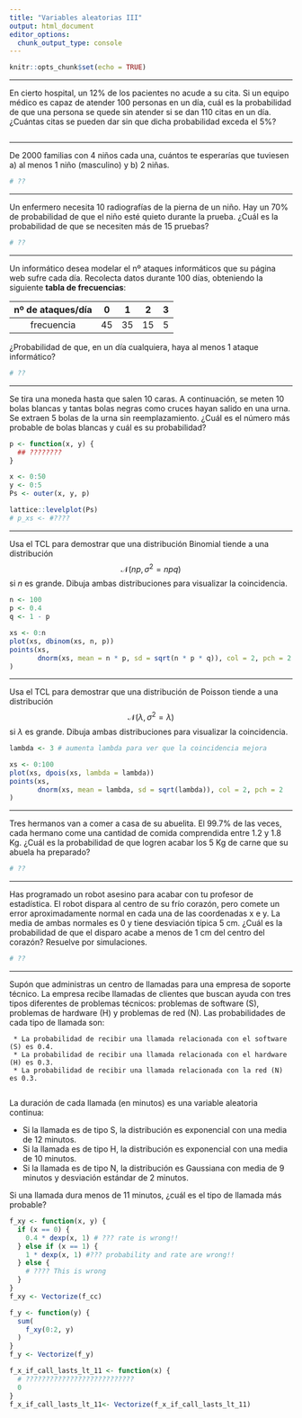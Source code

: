 ```yaml
---
title: "Variables aleatorias III"
output: html_document
editor_options: 
  chunk_output_type: console
---
```


```r
knitr::opts_chunk$set(echo = TRUE)
```

----

En cierto hospital, un 12\% de los pacientes no acude a su cita. Si un equipo 
médico es capaz de atender 100 personas en un día, cuál es la probabilidad 
de que una persona se quede sin atender si se dan 110 citas en un día. ¿Cuántas
citas se pueden dar sin que dicha probabilidad exceda el 5\%?

```r

```



----

De 2000 familias con 4 niños cada una, cuántos te esperarías que tuviesen
a) al menos 1 niño (masculino) y b) 2 niñas. 

```r
# ??
```


----

Un enfermero necesita 10 radiografías de la pierna de un niño. Hay un 70\% de 
probabilidad de que el niño esté quieto durante la prueba. ¿Cuál es la probabilidad
de que se necesiten más de 15 pruebas?

```r
# ??
```

----

Un informático desea modelar el nº ataques informáticos que su página web
sufre cada día. Recolecta datos durante 100 días, obteniendo la siguiente
**tabla de frecuencias**:

|nº de ataques/día   | 0    | 1    | 2   | 3    |
|:------------------:|:----:|:----:|:---:|:----:|
|frecuencia          | 45   | 35   |15   | 5    |

¿Probabilidad de que, en un día cualquiera, haya al menos 1 ataque informático?

```r
# ??
```


----

Se tira una moneda hasta que salen 10 caras. A continuación, se meten 10 bolas
blancas y tantas bolas negras como cruces hayan salido en una urna. Se extraen
5 bolas de la urna sin reemplazamiento. ¿Cuál es el número más probable de
bolas blancas y cuál es su probabilidad?

```r
p <- function(x, y) {
  ## ????????
}

x <- 0:50
y <- 0:5
Ps <- outer(x, y, p)

lattice::levelplot(Ps)
# p_xs <- #???? 
```

----

Usa el TCL para demostrar que una distribución Binomial tiende a una distribución
$$\mathcal{N}(np, \sigma^2=npq)$$ si $n$ es grande. Dibuja ambas distribuciones
para visualizar la coincidencia.

```r
n <- 100
p <- 0.4
q <- 1 - p

xs <- 0:n
plot(xs, dbinom(xs, n, p))
points(xs, 
       dnorm(xs, mean = n * p, sd = sqrt(n * p * q)), col = 2, pch = 2
)
```

----

Usa el TCL para demostrar que una distribución de Poisson tiende a una distribución
$$\mathcal{N}(\lambda, \sigma^2=\lambda)$$ si $\lambda$ es grande. Dibuja ambas 
distribuciones para visualizar la coincidencia.

```r
lambda <- 3 # aumenta lambda para ver que la coincidencia mejora

xs <- 0:100
plot(xs, dpois(xs, lambda = lambda))
points(xs, 
       dnorm(xs, mean = lambda, sd = sqrt(lambda)), col = 2, pch = 2
)
```

----

Tres hermanos van a comer a casa de su abuelita. El 99.7\% de las veces, cada hermano
come una cantidad de comida comprendida entre 1.2 y 1.8 Kg. ¿Cuál
es la probabilidad de que logren acabar los 5 Kg de carne que su abuela ha preparado?

```r
# ??
```

----

Has programado un robot asesino para acabar con tu profesor de estadística. El robot
dispara al centro de su frío corazón, pero comete un error aproximadamente normal
en cada una de las coordenadas x e y. La media de ambas normales es 0 y tiene desviación
típica 5 cm. ¿Cuál es la probabilidad de que el disparo acabe a menos de 1 cm del centro
del corazón? Resuelve por simulaciones.

```r
# ??
```

----

Supón que administras un centro de llamadas para una empresa de soporte técnico. 
La empresa recibe llamadas de clientes que buscan ayuda con tres tipos diferentes 
de problemas técnicos: problemas de software (S), problemas de hardware (H) y 
problemas de red (N). Las probabilidades de cada tipo de llamada son:

     * La probabilidad de recibir una llamada relacionada con el software (S) es 0.4.
     * La probabilidad de recibir una llamada relacionada con el hardware (H) es 0.3.
     * La probabilidad de recibir una llamada relacionada con la red (N) es 0.3.
     
La duración de cada llamada (en minutos) es una variable aleatoria continua:

* Si la llamada es de tipo S, la distribución es exponencial 
con una media de 12 minutos.
* Si la llamada es de tipo H, la distribución es exponencial con una media de
10 minutos.
* Si la llamada es de tipo N, la distribución es Gaussiana con media de 9 minutos y
desviación estándar de 2 minutos.

Si una llamada dura menos de 11 minutos, ¿cuál es el tipo de llamada más probable?

```r
f_xy <- function(x, y) {
  if (x == 0) {
    0.4 * dexp(x, 1) # ??? rate is wrong!!
  } else if (x == 1) {
    1 * dexp(x, 1) #??? probability and rate are wrong!!
  } else {
    # ???? This is wrong
  }
}
f_xy <- Vectorize(f_cc)

f_y <- function(y) {
  sum(
    f_xy(0:2, y)
  )
}
f_y <- Vectorize(f_y)

f_x_if_call_lasts_lt_11 <- function(x) {
  # ???????????????????????????
  0
}
f_x_if_call_lasts_lt_11<- Vectorize(f_x_if_call_lasts_lt_11)

```

